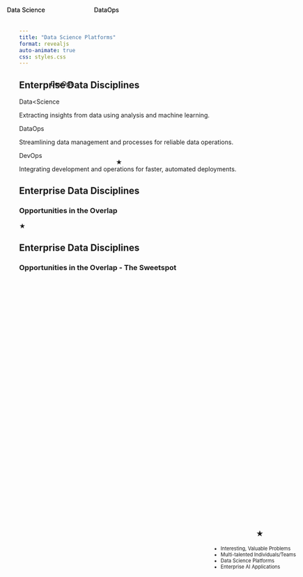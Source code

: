 ```yaml
---
title: "Data Science Platforms"
format: revealjs
auto-animate: true
css: styles.css
---
```


## Enterprise Data Disciplines {auto-animate="true" auto-animate-easing="ease-in-out"}

:::::::::::: r-hstack
::::: {.circle .circle-blue data-id="circle1"}
::: circle-text
Data\<Science
:::

::: explain-text
Extracting insights from data using analysis and machine learning.
:::
:::::

::::: {.circle .circle-green data-id="circle2"}
::: circle-text
DataOps
:::

::: explain-text
Streamlining data management and processes for reliable data operations.
:::
:::::

::::: {.circle .circle-pink data-id="circle3"}
::: circle-text
DevOps
:::

::: explain-text
Integrating development and operations for faster, automated deployments.
:::
:::::
::::::::::::

## Enterprise Data Disciplines {auto-animate="true" auto-animate-easing="ease-in-out"}

### Opportunities in the Overlap

::::::::: r-stack
:::: {.circle .circle-blue data-id="circle1" style="position: absolute; top: 0px; left: 200px;"}
::: {.circle-text style="left: -30px; top: 100px;"}
Data Science
:::
::::

:::: {.circle .circle-green data-id="circle2" style="position: absolute; top: 0px; left: 400px;"}
::: {.circle-text style="left: 30px; top: 100px;"}
DataOps
:::
::::

:::: {.circle .circle-pink data-id="circle3" style="position: absolute; top: 170px; left: 300px;"}
::: {.circle-text style="top: 170px;"}
DevOps
:::
::::
:::::::::

::: star
★
:::

## Enterprise Data Disciplines 

### Opportunities in the Overlap - The Sweetspot

::::::::: r-stack
:::: {.circle .circle-blue data-id="circle1" style="position: absolute; top: 0px; left: 200px;"}
::: {.circle-text style="left: -30px; top: 100px;"}
Data Science
:::
::::

:::: {.circle .circle-green data-id="circle2" style="position: absolute; top: 0px; left: 400px;"}
::: {.circle-text style="left: 30px; top: 100px;"}
DataOps
:::
::::

:::: {.circle .circle-pink data-id="circle3" style="position: absolute; top: 170px; left: 300px;"}
::: {.circle-text style="top: 170px;"}
DevOps
:::
::::
:::::::::

::: {.star .star-visible style="font-size: 1em; position: absolute; top: 350px; left: 450px;"}
★
:::

:::: {style="font-size: 0.8em; position: absolute; top: 30%; left: 70%;"}
::: {.star .star-visible style="font-size: 1.5em; position: relative; left: 100px"}
★
:::

-   Interesting, Valuable Problems
-   Multi-talented Individuals/Teams
-   Data Science Platforms
-   Enterprise AI Applications
::::


